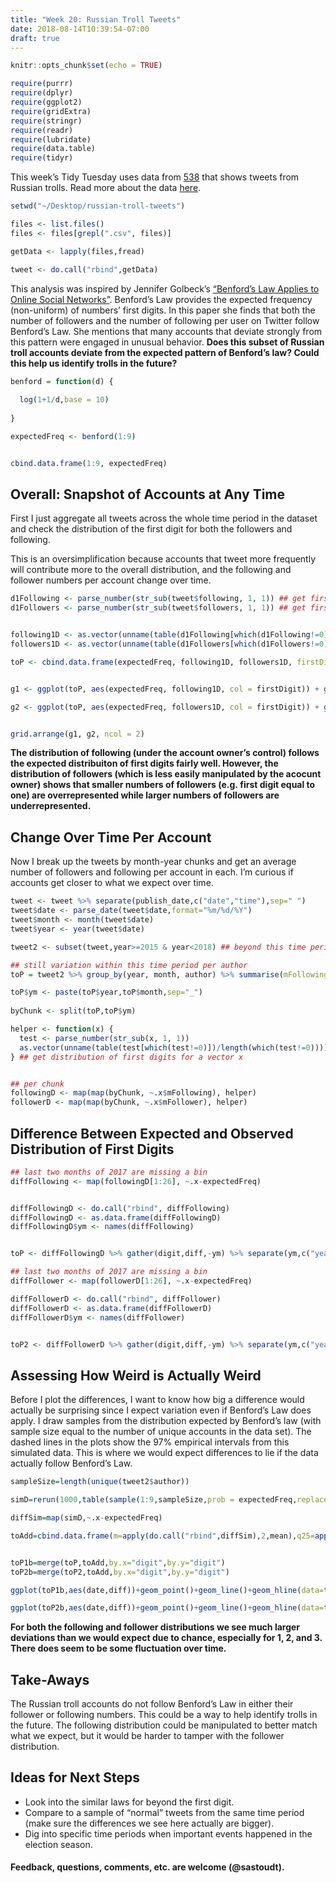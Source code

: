 ```yaml
---
title: "Week 20: Russian Troll Tweets"
date: 2018-08-14T10:39:54-07:00
draft: true
---
```


```r
knitr::opts_chunk$set(echo = TRUE)
```


```r
require(purrr)
require(dplyr)
require(ggplot2)
require(gridExtra)
require(stringr)
require(readr)
require(lubridate)
require(data.table)
require(tidyr)
```

This week's Tidy Tuesday uses data from [538](https://github.com/fivethirtyeight/russian-troll-tweets) that shows tweets from Russian trolls. Read more about the data [here](https://fivethirtyeight.com/features/why-were-sharing-3-million-russian-troll-tweets/).

```r
setwd("~/Desktop/russian-troll-tweets")

files <- list.files()
files <- files[grepl(".csv", files)]

getData <- lapply(files,fread)

tweet <- do.call("rbind",getData)
```


This analysis was inspired by Jennifer Golbeck's ["Benford's Law Applies to Online Social Networks"](http://journals.plos.org/plosone/article?id=10.1371/journal.pone.0135169). Benford's Law provides the expected frequency (non-uniform) of numbers' first digits. In this paper she finds that both the number of followers and the number of following per user on Twitter follow Benford's Law. She mentions that many accounts that deviate strongly from this pattern were engaged in unusual behavior. **Does this subset of Russian troll accounts deviate from the expected pattern of Benford's law? Could this help us identify trolls in the future?**

```r
benford = function(d) {
  
  log(1+1/d,base = 10)
  
}

expectedFreq <- benford(1:9)


cbind.data.frame(1:9, expectedFreq)
```


## Overall: Snapshot of Accounts at Any Time


First I just aggregate all tweets across the whole time period in the dataset and check the distribution of the first digit for both the followers and following. 

This is an oversimplification because accounts that tweet more frequently will contribute more to the overall distribution, and the following and follower numbers per account change over time.

```r
d1Following <- parse_number(str_sub(tweet$following, 1, 1)) ## get first digit
d1Followers <- parse_number(str_sub(tweet$followers, 1, 1)) ## get first digit


following1D <- as.vector(unname(table(d1Following[which(d1Following!=0)])/length(which(d1Following!=0))))
followers1D <- as.vector(unname(table(d1Followers[which(d1Followers!=0)])/length(which(d1Followers!=0))))

toP <- cbind.data.frame(expectedFreq, following1D, followers1D, firstDigit = as.factor(1:9))


g1 <- ggplot(toP, aes(expectedFreq, following1D, col = firstDigit)) + geom_point(size = 3) + geom_abline(intercept = 0, slope = 1) + xlab("Expected Frequency \n Benford's Law") + ylab("Empirical Frequency \n of First Digit") + ggtitle("Number of Following")

g2 <- ggplot(toP, aes(expectedFreq, followers1D, col = firstDigit)) + geom_point(size = 3) + geom_abline(intercept = 0, slope = 1) + xlab("Expected Frequency \n Benford's Law")+ylab("Empirical Frequency \n of First Digit") + ggtitle("Number of Followers")


grid.arrange(g1, g2, ncol = 2)

```

**The distribution of following (under the account owner's control) follows the expected distribuiton of first digits fairly well. However, the distribution of followers (which is less easily manipulated by the acocunt owner) shows that smaller numbers of followers (e.g. first digit equal to one) are overrepresented while larger numbers of followers are underrepresented.** 


## Change Over Time Per Account

Now I break up the tweets by month-year chunks and get an average number of followers and following per account in each. I'm curious if accounts get closer to what we expect over time.

```r
tweet <- tweet %>% separate(publish_date,c("date","time"),sep=" ")
tweet$date <- parse_date(tweet$date,format="%m/%d/%Y")
tweet$month <- month(tweet$date)
tweet$year <- year(tweet$date)

tweet2 <- subset(tweet,year>=2015 & year<2018) ## beyond this time period, the bins are too sparse

## still variation within this time period per author
toP = tweet2 %>% group_by(year, month, author) %>% summarise(mFollowing = mean(following), mFollower = mean(followers), sdFollowing = sd(following), sdFollower = sd(followers)) #%>% 

toP$ym <- paste(toP$year,toP$month,sep="_")  
  
byChunk <- split(toP,toP$ym)  

helper <- function(x) {
  test <- parse_number(str_sub(x, 1, 1))
  as.vector(unname(table(test[which(test!=0)])/length(which(test!=0))))
} ## get distribution of first digits for a vector x


## per chunk
followingD <- map(map(byChunk, ~.x$mFollowing), helper)
followerD <- map(map(byChunk, ~.x$mFollower), helper)
```

## Difference Between Expected and Observed Distribution of First Digits


```r
## last two months of 2017 are missing a bin
diffFollowing <- map(followingD[1:26], ~.x-expectedFreq)


diffFollowingD <- do.call("rbind", diffFollowing)
diffFollowingD <- as.data.frame(diffFollowingD)
diffFollowingD$ym <- names(diffFollowing)


toP <- diffFollowingD %>% gather(digit,diff,-ym) %>% separate(ym,c("year","month"),sep="_") %>% mutate(digit = parse_number(digit)) %>% mutate(date = as.Date(paste(year, month, "01", sep = "-")))
```

```r
## last two months of 2017 are missing a bin
diffFollower <- map(followerD[1:26], ~.x-expectedFreq)

diffFollowerD <- do.call("rbind", diffFollower)
diffFollowerD <- as.data.frame(diffFollowerD)
diffFollowerD$ym <- names(diffFollower)


toP2 <- diffFollowerD %>% gather(digit,diff,-ym) %>% separate(ym,c("year","month"),sep="_") %>% mutate(digit = parse_number(digit)) %>% mutate(date = as.Date(paste(year, month, "01", sep = "-")))
```

## Assessing How Weird is Actually Weird

Before I plot the differences, I want to know how big a difference would actually be surprising since I expect variation even if Benford's Law does apply. I draw samples from the distribution expected by Benford's law (with sample size equal to the number of unique accounts in the data set). The dashed lines in the plots show the 97% empirical intervals from this simulated data. This is where we would expect differences to lie if the data actually follow Benford's Law.

```r
sampleSize=length(unique(tweet2$author))

simD=rerun(1000,table(sample(1:9,sampleSize,prob = expectedFreq,replace=T))/sampleSize)

diffSim=map(simD,~.x-expectedFreq)

toAdd=cbind.data.frame(m=apply(do.call("rbind",diffSim),2,mean),q25=apply(do.call("rbind",diffSim),2,quantile,.025),q75=apply(do.call("rbind",diffSim),2,quantile,.975),digit=1:9)


toP1b=merge(toP,toAdd,by.x="digit",by.y="digit")
toP2b=merge(toP2,toAdd,by.x="digit",by.y="digit")
```


```r
ggplot(toP1b,aes(date,diff))+geom_point()+geom_line()+geom_hline(data=toP1b,aes(yintercept=q25),lty=2)+geom_hline(data=toP1b,aes(yintercept=q75),lty=2)+facet_wrap(~digit)+xlab("")+ylab("Observed Proportion - Expected Proportion")+ggtitle("Following: Differences by Digit")

ggplot(toP2b,aes(date,diff))+geom_point()+geom_line()+geom_hline(data=toP2b,aes(yintercept=q25),lty=2)+geom_hline(data=toP2b,aes(yintercept=q75),lty=2)+facet_wrap(~digit)+xlab("")+ylab("Observed Proportion - Expected Proportion")+ggtitle("Follower: Differences by Digit")
```

**For both the following and follower distributions we see much larger deviations than we would expect due to chance, especially for 1, 2, and 3. There does seem to be some fluctuation over time.**

## Take-Aways

The Russian troll accounts do not follow Benford's Law in either their follower or following numbers. This could be a way to help identify trolls in the future. The following distribution could be manipulated to better match what we expect, but it would be harder to tamper with the follower distribution.

## Ideas for Next Steps

- Look into the similar laws for beyond the first digit.
- Compare to a sample of "normal" tweets from the same time period (make sure the differences we see here actually are bigger).
- Dig into specific time periods when important events happened in the election season.


#### Feedback, questions, comments, etc. are welcome (@sastoudt). 